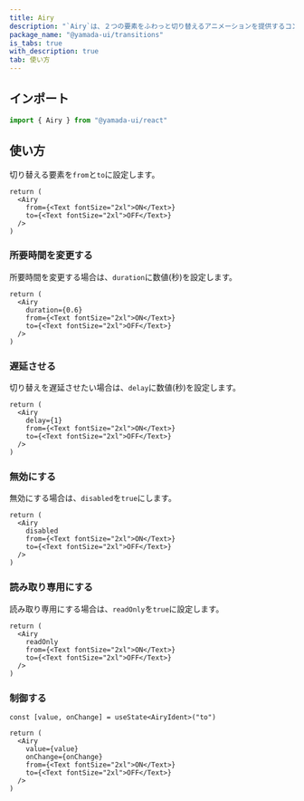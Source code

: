 ```yaml
---
title: Airy
description: "`Airy`は、２つの要素をふわっと切り替えるアニメーションを提供するコンポーネントです。"
package_name: "@yamada-ui/transitions"
is_tabs: true
with_description: true
tab: 使い方
---
```


## インポート

```ts
import { Airy } from "@yamada-ui/react"
```

## 使い方

切り替える要素を`from`と`to`に設定します。

```tsx functional=true
return (
  <Airy
    from={<Text fontSize="2xl">ON</Text>}
    to={<Text fontSize="2xl">OFF</Text>}
  />
)
```

### 所要時間を変更する

所要時間を変更する場合は、`duration`に数値(秒)を設定します。

```tsx functional=true
return (
  <Airy
    duration={0.6}
    from={<Text fontSize="2xl">ON</Text>}
    to={<Text fontSize="2xl">OFF</Text>}
  />
)
```

### 遅延させる

切り替えを遅延させたい場合は、`delay`に数値(秒)を設定します。

```tsx functional=true
return (
  <Airy
    delay={1}
    from={<Text fontSize="2xl">ON</Text>}
    to={<Text fontSize="2xl">OFF</Text>}
  />
)
```

### 無効にする

無効にする場合は、`disabled`を`true`にします。

```tsx functional=true
return (
  <Airy
    disabled
    from={<Text fontSize="2xl">ON</Text>}
    to={<Text fontSize="2xl">OFF</Text>}
  />
)
```

### 読み取り専用にする

読み取り専用にする場合は、`readOnly`を`true`に設定します。

```tsx functional=true
return (
  <Airy
    readOnly
    from={<Text fontSize="2xl">ON</Text>}
    to={<Text fontSize="2xl">OFF</Text>}
  />
)
```

### 制御する

```tsx functional=true
const [value, onChange] = useState<AiryIdent>("to")

return (
  <Airy
    value={value}
    onChange={onChange}
    from={<Text fontSize="2xl">ON</Text>}
    to={<Text fontSize="2xl">OFF</Text>}
  />
)
```
